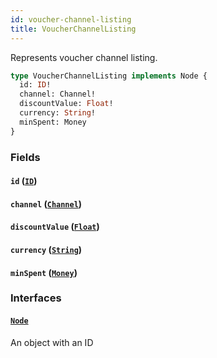```yaml
---
id: voucher-channel-listing
title: VoucherChannelListing
---
```



Represents voucher channel listing.

```graphql
type VoucherChannelListing implements Node {
  id: ID!
  channel: Channel!
  discountValue: Float!
  currency: String!
  minSpent: Money
}
```


### Fields

#### `id` ([`ID`](../../../developer/api-reference/scalars/id))




#### `channel` ([`Channel`](../../../developer/api-reference/objects/channel))




#### `discountValue` ([`Float`](../../../developer/api-reference/scalars/float))




#### `currency` ([`String`](../../../developer/api-reference/scalars/string))




#### `minSpent` ([`Money`](../../../developer/api-reference/objects/money))




### Interfaces

#### [`Node`](../../../developer/api-reference/interfaces/node) 

An object with an ID





